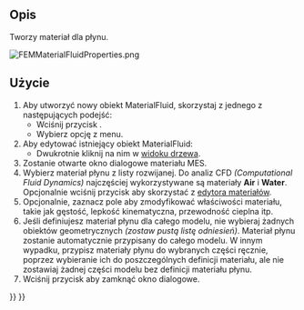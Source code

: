 <languages/>

{{Docnav
|[[FEM_MaterialSolid/pl|Materiał dla bryły]]
|[[FEM_MaterialMechanicalNonlinear/pl|Nieliniowy materiał mechaniczny]]
|[[FEM_Workbench/pl|środowisko pracy MES]]
|IconL=FEM_MaterialSolid.svg
|IconR=FEM_MaterialMechanicalNonlinear.svg
|IconC=Workbench_FEM.svg
}}

{{GuiCommandContainer|
{{GuiCommand/pl
|Name=FEM MaterialFluid
|Name/pl=Materiał dla płynu
|MenuLocation=Model → Materiały → Materiał dla płynu
|Workbenches=[[FEM_Workbench/pl|MES]]
|SeeAlso=[[FEM_tutorial/pl|Poradnik MES]]
}}
{{GuiCommandFemInfo/pl
|Solvers=CalculiX, Elmer
}}
}}

<span id="Description"></span>
==Opis==

Tworzy materiał dla płynu.

[[File:FEMMaterialFluidProperties.png]]
{{Caption|Okno dialogowe materiału MES.}}

<span id="Usage"></span>
==Użycie==

<div class="mw-translate-fuzzy">
# Aby utworzyć nowy obiekt MaterialFluid, skorzystaj z jednego z następujących podejść:
#* Wciśnij przycisk {{Button|[[Image:FEM_MaterialFluid.svg|16px]] '''Materiał dla płynu'''}}.
#* Wybierz opcję {{MenuCommand|Model → Materiały → [[Image:FEM_MaterialFluid.svg|16px]] Materiał dla płynu‏‎}} z menu.
# Aby edytować istniejący obiekt MaterialFluid:
#* Dwukrotnie kliknij na nim w [[Tree_view/pl|widoku drzewa]].
# Zostanie otwarte okno dialogowe materiału MES.
# Wybierz materiał płynu z listy rozwijanej. Do analiz CFD ''(Computational Fluid Dynamics)'' najczęściej wykorzystywane są materiały '''Air''' i '''Water'''. Opcjonalnie wciśnij przycisk {{Button|Uruchom edytor}} aby skorzystać z [[Materials_Edit/pl|edytora materiałów]].
# Opcjonalnie, zaznacz pole {{Button|Użyj tego panelu zadań}} aby zmodyfikować właściwości materiału, takie jak gęstość, lepkość kinematyczna, przewodność cieplna itp.
# Jeśli definiujesz materiał płynu dla całego modelu, nie wybieraj żadnych obiektów geometrycznych ''(zostaw pustą listę odniesień)''. Materiał płynu zostanie automatycznie przypisany do całego modelu. W innym wypadku, przypisz materiały płynu do wybranych części ręcznie, poprzez wybieranie ich do poszczególnych definicji materiału, ale nie zostawiaj żadnej części modelu bez definicji materiału płynu.
# Wciśnij przycisk {{Button|Zamknij}} aby zamknąć okno dialogowe.
</div>


{{Docnav
|[[FEM_MaterialSolid/pl|Materiał dla bryły]]
|[[FEM_MaterialMechanicalNonlinear/pl|Nieliniowy materiał mechaniczny]]
|[[FEM_Workbench/pl|środowisko pracy MES]]
|IconL=FEM_MaterialSolid.svg
|IconR=FEM_MaterialMechanicalNonlinear.svg
|IconC=Workbench_FEM.svg
}}

{{FEM Tools navi{{#translation:}}}}
{{Userdocnavi{{#translation:}}}}
{{clear}}